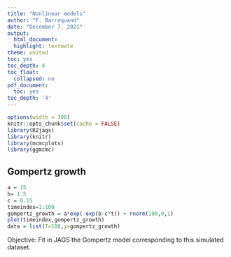 ```yaml
---
title: "Nonlinear models"
author: "F. Barraquand"
date: "December 7, 2021"
output:
  html_document:
  highlight: textmate
theme: united
toc: yes
toc_depth: 4
toc_float:
  collapsed: no
pdf_document:
  toc: yes
toc_depth: '4'
---
```

  
```r
options(width = 300)
knitr::opts_chunk$set(cache = FALSE) 
library(R2jags)
library(knitr)
library(mcmcplots)
library(ggmcmc)

```

## Gompertz growth

```r
a = 15
b= 1.5
c = 0.15
timeindex=1:100
gompertz_growth = a*exp(-exp(b-c*t)) + rnorm(100,0,1)
plot(timeindex,gompertz_growth)
data = list(T=100,y=gompertz_growth)
```

Objective: Fit in JAGS the Gompertz model corresponding to this simulated dataset. 

```r

```

